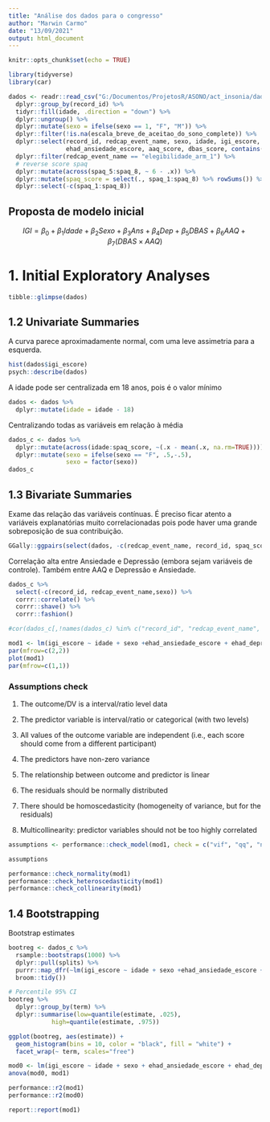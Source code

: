 ```yaml
---
title: "Análise dos dados para o congresso"
author: "Marwin Carmo"
date: "13/09/2021"
output: html_document
---
```


```r
knitr::opts_chunk$set(echo = TRUE)
```

```r
library(tidyverse)
library(car)
```


```r
dados <- readr::read_csv("G:/Documentos/ProjetosR/ASONO/act_insonia/dados/dados_preliminares_21-7.csv") %>% 
  dplyr::group_by(record_id) %>% 
  tidyr::fill(idade, .direction = "down") %>% 
  dplyr::ungroup() %>% 
  dplyr::mutate(sexo = ifelse(sexo == 1, "F", "M")) %>% 
  dplyr::filter(!is.na(escala_breve_de_aceitao_do_sono_complete)) %>% 
  dplyr::select(record_id, redcap_event_name, sexo, idade, igi_escore, ehad_depressao_escore,
                ehad_ansiedade_escore, aaq_score, dbas_score, contains("spaq_")) %>% 
  dplyr::filter(redcap_event_name == "elegibilidade_arm_1") %>% 
  # reverse score spaq
  dplyr::mutate(across(spaq_5:spaq_8, ~ 6 - .x)) %>% 
  dplyr::mutate(spaq_score = select(., spaq_1:spaq_8) %>% rowSums()) %>% 
  dplyr::select(-c(spaq_1:spaq_8))
```


## Proposta de modelo inicial

$$
IGI = \beta_0 + \beta_1Idade + \beta_2Sexo + \beta_3Ans + \beta_4Dep + \beta_5DBAS + \beta_6AAQ + \beta_7(DBAS \times AAQ) 
$$

# 1. Initial Exploratory Analyses


```r
tibble::glimpse(dados)
```

## 1.2 Univariate Summaries

A curva parece aproximadamente normal, com uma leve assimetria para a esquerda.

```r
hist(dados$igi_escore)
psych::describe(dados)
```

A idade pode ser centralizada em 18 anos, pois é o valor mínimo

```r
dados <- dados %>% 
  dplyr::mutate(idade = idade - 18)

```

Centralizando todas as variáveis em relação à média

```r

dados_c <- dados %>% 
  dplyr::mutate(across(idade:spaq_score, ~(.x - mean(.x, na.rm=TRUE)))) %>% 
  dplyr::mutate(sexo = ifelse(sexo == "F", .5,-.5),
                sexo = factor(sexo))
dados_c
```


## 1.3 Bivariate Summaries

Exame das relação das variáveis contínuas. É preciso ficar atento a variáveis explanatórias muito correlacionadas pois pode haver uma grande sobreposição de sua contribuição.

```r
GGally::ggpairs(select(dados, -c(redcap_event_name, record_id, spaq_score)))
```

Correlação alta entre Ansiedade e Depressão (embora sejam variáveis de controle). Também entre AAQ e Depressão e Ansiedade.

```r

dados_c %>% 
  select(-c(record_id, redcap_event_name,sexo)) %>% 
  corrr::correlate() %>% 
  corrr::shave() %>% 
  corrr::fashion()

#cor(dados_c[,!names(dados_c) %in% c("record_id", "redcap_event_name", "sexo")], #use="complete.obs")

```


```r
mod1 <- lm(igi_escore ~ idade + sexo +ehad_ansiedade_escore + ehad_depressao_escore + dbas_score*aaq_score, data = dados_c)
par(mfrow=c(2,2))
plot(mod1)
par(mfrow=c(1,1))
```

### Assumptions check

1. The outcome/DV is a interval/ratio level data

2. The predictor variable is interval/ratio or categorical (with two levels)

3. All values of the outcome variable are independent (i.e., each score should come from a different participant)

4. The predictors have non-zero variance

5. The relationship between outcome and predictor is linear

6. The residuals should be normally distributed

7. There should be homoscedasticity (homogeneity of variance, but for the residuals)

8. Multicollinearity: predictor variables should not be too highly correlated


```r
assumptions <- performance::check_model(mod1, check = c("vif", "qq", "normality", "linearity", "homogeneity"))

assumptions
```
```r
performance::check_normality(mod1)
performance::check_heteroscedasticity(mod1)
performance::check_collinearity(mod1)
```


## 1.4 Bootstrapping

Bootstrap estimates

```r
bootreg <- dados_c %>% 
  rsample::bootstraps(1000) %>% 
  dplyr::pull(splits) %>% 
  purrr::map_dfr(~lm(igi_escore ~ idade + sexo +ehad_ansiedade_escore + ehad_depressao_escore + dbas_score*aaq_score, data = .) %>% 
  broom::tidy())

# Percentile 95% CI
bootreg %>% 
  dplyr::group_by(term) %>% 
  dplyr::summarise(low=quantile(estimate, .025),
            high=quantile(estimate, .975))
```


```r
ggplot(bootreg, aes(estimate)) + 
  geom_histogram(bins = 10, color = "black", fill = "white") + 
  facet_wrap(~ term, scales="free")
```

```r
mod0 <- lm(igi_escore ~ idade + sexo + ehad_ansiedade_escore + ehad_depressao_escore + dbas_score +aaq_score, data = dados_c)
anova(mod0, mod1)
```

```r
performance::r2(mod1)
performance::r2(mod0)
```

```r
report::report(mod1)
```

